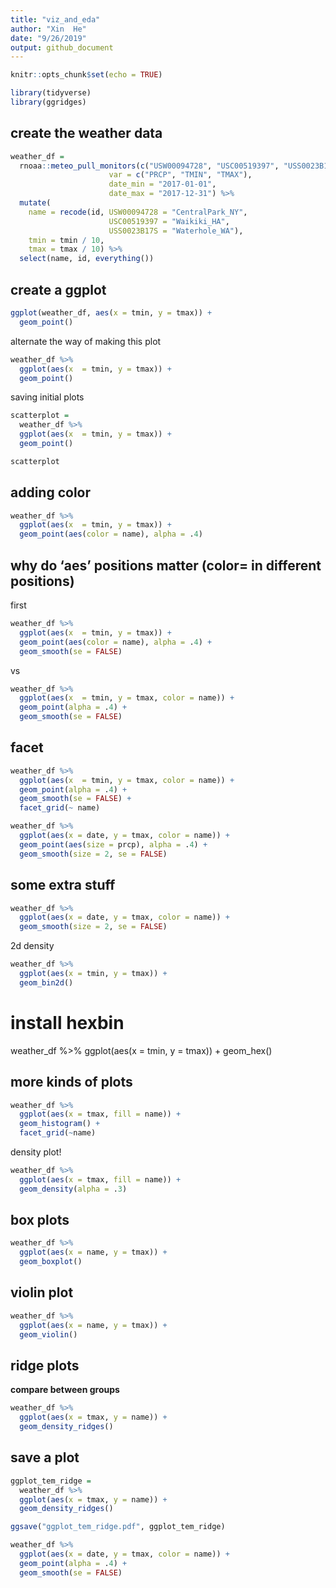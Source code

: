 ```yaml
---
title: "viz_and_eda"
author: "Xin  He"
date: "9/26/2019"
output: github_document
---
```


```r
knitr::opts_chunk$set(echo = TRUE)

library(tidyverse)
library(ggridges)
```

## create the weather data
```r
weather_df = 
  rnoaa::meteo_pull_monitors(c("USW00094728", "USC00519397", "USS0023B17S"),
                      var = c("PRCP", "TMIN", "TMAX"), 
                      date_min = "2017-01-01",
                      date_max = "2017-12-31") %>%
  mutate(
    name = recode(id, USW00094728 = "CentralPark_NY", 
                      USC00519397 = "Waikiki_HA",
                      USS0023B17S = "Waterhole_WA"),
    tmin = tmin / 10,
    tmax = tmax / 10) %>%
  select(name, id, everything())
```


## create a ggplot
```r
ggplot(weather_df, aes(x = tmin, y = tmax)) +
  geom_point()
```

alternate the way of making this plot
```r
weather_df %>% 
  ggplot(aes(x  = tmin, y = tmax)) + 
  geom_point()
```

saving initial plots
```r
scatterplot = 
  weather_df %>% 
  ggplot(aes(x  = tmin, y = tmax)) + 
  geom_point()

scatterplot
```


## adding color
```r
weather_df %>% 
  ggplot(aes(x  = tmin, y = tmax)) + 
  geom_point(aes(color = name), alpha = .4)
```



## why do 'aes' positions matter (color= in different positions)

first
```r
weather_df %>% 
  ggplot(aes(x  = tmin, y = tmax)) + 
  geom_point(aes(color = name), alpha = .4) +
  geom_smooth(se = FALSE)
```

vs

```r
weather_df %>% 
  ggplot(aes(x  = tmin, y = tmax, color = name)) + 
  geom_point(alpha = .4) +
  geom_smooth(se = FALSE)
```




##  facet
```r
weather_df %>% 
  ggplot(aes(x  = tmin, y = tmax, color = name)) + 
  geom_point(alpha = .4) +
  geom_smooth(se = FALSE) +
  facet_grid(~ name)
```


```r
weather_df %>%
  ggplot(aes(x = date, y = tmax, color = name)) +
  geom_point(aes(size = prcp), alpha = .4) +
  geom_smooth(size = 2, se = FALSE)
```

## some extra stuff
```r
weather_df %>%
  ggplot(aes(x = date, y = tmax, color = name)) +
  geom_smooth(size = 2, se = FALSE)
```


2d density
```r
weather_df %>%
  ggplot(aes(x = tmin, y = tmax)) +
  geom_bin2d()
```

# install hexbin
weather_df %>%
  ggplot(aes(x = tmin, y = tmax)) +
  geom_hex()


## more kinds of plots
```r
weather_df %>%
  ggplot(aes(x = tmax, fill = name)) +
  geom_histogram() +
  facet_grid(~name)
```

density plot!
```r
weather_df %>%
  ggplot(aes(x = tmax, fill = name)) +
  geom_density(alpha = .3) 
```


## box plots
```r
weather_df %>%
  ggplot(aes(x = name, y = tmax)) +
  geom_boxplot()
```

## violin plot
```r
weather_df %>%
  ggplot(aes(x = name, y = tmax)) +
  geom_violin()
```


## ridge plots
**compare between groups**
```r
weather_df %>%
  ggplot(aes(x = tmax, y = name)) +
  geom_density_ridges()
```


## save a plot
```r
ggplot_tem_ridge = 
  weather_df %>%
  ggplot(aes(x = tmax, y = name)) +
  geom_density_ridges()

ggsave("ggplot_tem_ridge.pdf", ggplot_tem_ridge)
```

```r
weather_df %>%
  ggplot(aes(x = date, y = tmax, color = name)) +
  geom_point(alpha = .4) +
  geom_smooth(se = FALSE)
```





